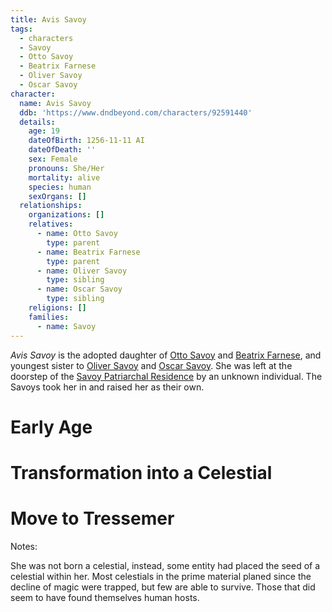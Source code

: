 ```yaml
---
title: Avis Savoy
tags:
  - characters
  - Savoy
  - Otto Savoy
  - Beatrix Farnese
  - Oliver Savoy
  - Oscar Savoy
character:
  name: Avis Savoy
  ddb: 'https://www.dndbeyond.com/characters/92591440'
  details:
    age: 19
    dateOfBirth: 1256-11-11 AI
    dateOfDeath: ''
    sex: Female
    pronouns: She/Her
    mortality: alive
    species: human
    sexOrgans: []
  relationships:
    organizations: []
    relatives:
      - name: Otto Savoy
        type: parent
      - name: Beatrix Farnese
        type: parent
      - name: Oliver Savoy
        type: sibling
      - name: Oscar Savoy
        type: sibling
    religions: []
    families:
      - name: Savoy
---
```


*Avis Savoy* is the adopted daughter of [Otto Savoy](/world/characters/otto-savoy) and
[Beatrix Farnese](/world/characters/beatrix-farnese/), and youngest sister to
[Oliver Savoy](/world/characters/oliver-savoy) and [Oscar Savoy](/world/characters/oscar-savoy). She was
left at the doorstep of the
[Savoy Patriarchal Residence](/world/locations/savoy-patriarchal-residence) by
an unknown individual. The Savoys took her in and raised her as their own.

# Early Age

# Transformation into a Celestial

# Move to Tressemer

Notes:

She was not born a celestial, instead, some entity had placed the seed of a
celestial within her. Most celestials in the prime material planed since the
decline of magic were trapped, but few are able to survive. Those that did seem
to have found themselves human hosts.
